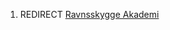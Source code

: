 {{title:Ravnsskygge}}
{{author:Laura Holmegaard}}
{{timestamp:2009-11-20T13:38:44Z}}
{{copyright:Ravnsskygge}}
#REDIRECT [[Ravnsskygge Akademi]]